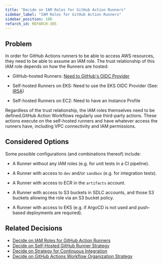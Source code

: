 ```yaml
---
title: "Decide on IAM Roles for GitHub Action Runners"
sidebar_label: "IAM Roles for GitHub Action Runners"
sidebar_position: 100
refarch_id: REFARCH-305
---
```


## Problem

In order for GitHub Actions runners to be able to access AWS resources, they need to be able to assume an IAM role.
The trust relationship of this IAM role depends on how the Runners are hosted:

- GitHub-hosted Runners: [Need to GitHub's OIDC Provider](https://docs.github.com/en/actions/deployment/security-hardening-your-deployments/about-security-hardening-with-openid-connect)

- Self-hosted Runners on EKS: Need to use the EKS OIDC Provider (See: [IRSA](https://docs.aws.amazon.com/emr/latest/EMR-on-EKS-DevelopmentGuide/setting-up-enable-IAM.html))

- Self-hosted Runners on EC2: Need to have an Instance Profile

Regardless of the trust relationship, the IAM roles themselves need to be defined.GitHub Action Workflows regularly use third-party actions. These actions execute on the self-hosted runners and have whatever access the runners have, including VPC connectivity and IAM permissions.

## Considered Options
Some possible configurations (and combinations thereof) include:

- A Runner without any IAM roles (e.g. for unit tests in a CI pipeline).

- A Runner with access to `dev` and/or `sandbox` (e.g. for integration tests).

- A Runner with access to ECR in the `artifacts` account.

- A Runner with access to S3 buckets in SDLC accounts, and those S3 buckets allowing the role via an S3 bucket policy.

- A Runner with access to EKS (e.g. if ArgoCD is not used and push-based deployments are required).

## Related Decisions

- [Decide on IAM Roles for GitHub Action Runners](/reference/legacy/design-decisions/decide-on-iam-roles-for-github-action-runners)
- [Decide on Self-Hosted GitHub Runner Strategy](/layers/software-delivery/design-decisions/decide-on-self-hosted-github-runner-strategy)
- [Decide on Strategy for Continuous Integration](/layers/software-delivery/design-decisions/decide-on-strategy-for-continuous-integration)
- [Decide on GitHub Actions Workflow Organization Strategy](/layers/software-delivery/design-decisions/decide-on-github-actions-workflow-organization-strategy)



